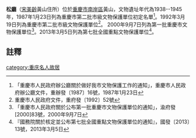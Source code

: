{{msg:重慶市文物保護單位
|名稱 = [[抗戰期間蔣介石舊居|抗戰期間蔣介石舊居]]-松廳
|編號 = 69
|圖片 = 重庆黄山抗战旧址群松厅牌匾.jpg 
|級別 = 3
|分類 = 
|時代 = 1938--1945年
|地点 = [[南岸區|南岸區]]黃山「雲岫別墅」、松廳、草亭、沙區林園1-4號樓
|坐標 = 
|登錄 = 1987年1月23日
}}
{{msg:重慶市文物保護單位
|名稱 = [[黃山陪都遺跡|黃山陪都遺跡]]-松廳
|編號 = 62
|圖片 = 
|級別 = 4
|分類 = 
|時代 = 1938--1946年
|地点 = [[南岸區|南岸區]]黃山
|坐標 = 
|登錄 = 1992年3月19日
}}
{{msg:重慶市文物保護單位
|名稱 = [[黃山遺跡|黃山遺跡]]、[[南山陪都遺跡|南山陪都遺跡]]-松廳
|編號 = 107
|圖片 = 
|級別 = 5
|分類 = 
|時代 = 1938年-1946年
|地点 = [[南岸區|南岸區]]黃山幹部療養院內（黃山遺跡）、南山雙龍村（法國大使館）、南山36、82號（蘇聯大使館）、新力村（英國大使館）、文峰段72號（德國大使館、印度大使館）、南山公園（美軍招待所）、石牛村（飛行員墓地）、南山101號（范崇實別墅）
|坐標 = 
|登錄 = 2000年9月7日
}}
{{msg:重慶市文物保護單位
|名稱 = [[重慶黃山抗戰舊址群|重慶黃山抗戰舊址群]]-松廳
|編號 = 1876
|圖片 = 
|級別 = 107
|分類 = 
|時代 = 1938～1946年
|地点 = [[重慶市|重慶市]][[南岸區|南岸區]]
|坐標 =
|登錄 = 2013年3月5日
}}
'''松廳'''（[[宋美齡|宋美齡]]黃山住所）位於[[重慶市|重慶市]][[南岸區|南岸區]]黃山，文物遺址年代為1938--1945年，1987年1月23日列為重慶市第二批市級文物保護單位初定名單<ref>「重慶市人民政府辦公廳關於做好我市文物保護工作的通知」，重慶市人民政府辦公廳文件，重辦發〔1987〕16號，1987年1月23日</ref>。1992年3月19日列為重慶市第二批市級文物保護單位<ref>重慶市人民政府文件，重府發〔1992〕52號</ref>。 2000年9月7日列為第一批重慶市文物保護單位<ref>「重慶市人民政府關於公布第一批重慶市文物保護單位的通知」，渝府發[2000]83號，2000年9月7日</ref>。2013年3月5日列為第七批全國重點文物保護單位<ref>『國務院關於核定並公布第七批全國重點文物保護單位的通知』，國發〔2013〕13號，2013年3月5日</ref>。

== 註釋 ==
{{reflist}}

{{重庆全国重点文物保护单位}}
[[category:重庆名人故居|category:重庆名人故居]]